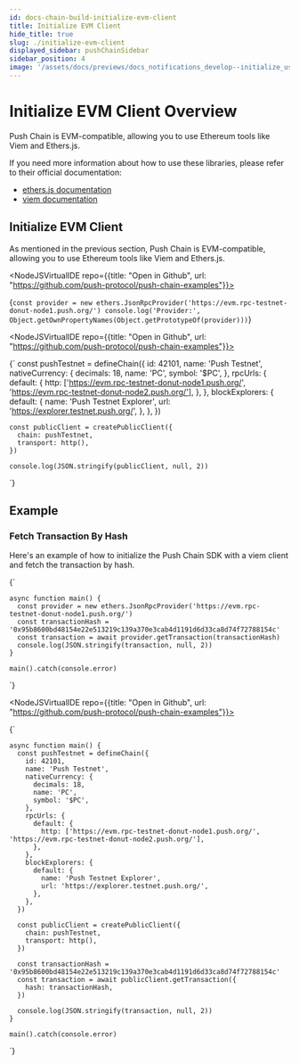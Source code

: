 ```yaml
---
id: docs-chain-build-initialize-evm-client
title: Initialize EVM Client
hide_title: true
slug: ./initialize-evm-client
displayed_sidebar: pushChainSidebar
sidebar_position: 4
image: '/assets/docs/previews/docs_notifications_develop--initialize_user.png'
---
```


# Initialize EVM Client Overview

Push Chain is EVM-compatible, allowing you to use Ethereum tools like Viem and Ethers.js.

If you need more information about how to use these libraries, please refer to their official documentation:
- [ethers.js documentation](https://docs.ethers.org/)
- [viem documentation](https://viem.sh/)

<head>
  <title>{`Initialize EVM Client | Push Chain | Push Documentation`}</title>
</head>


## Initialize EVM Client

As mentioned in the previous section, Push Chain is EVM-compatible, allowing you to use Ethereum tools like Viem and Ethers.js.

<Tabs groupId="initialize-evm-client">
  <TabItem value='ethers_v6' label='Ethers (V6)' default>

<NodeJSVirtualIDE repo={{title: "Open in Github", url: "https://github.com/push-protocol/push-chain-examples"}}>

{`
    const provider = new ethers.JsonRpcProvider('https://evm.rpc-testnet-donut-node1.push.org/')
    console.log('Provider:', Object.getOwnPropertyNames(Object.getPrototypeOf(provider)))
`}

</NodeJSVirtualIDE>

  </TabItem>
<TabItem value='viem' label='Viem'>

<NodeJSVirtualIDE repo={{title: "Open in Github", url: "https://github.com/push-protocol/push-chain-examples"}}>

{`
    const pushTestnet = defineChain({
      id: 42101,
      name: 'Push Testnet',
      nativeCurrency: {
        decimals: 18,
        name: 'PC',
        symbol: '$PC',
      },
      rpcUrls: {
        default: {
          http: ['https://evm.rpc-testnet-donut-node1.push.org/', 'https://evm.rpc-testnet-donut-node2.push.org/'],
        },
      },
      blockExplorers: {
        default: {
          name: 'Push Testnet Explorer',
          url: 'https://explorer.testnet.push.org/',
        },
      },
    })

    const publicClient = createPublicClient({
      chain: pushTestnet,
      transport: http(),
    })

    console.log(JSON.stringify(publicClient, null, 2))
`}

</NodeJSVirtualIDE>

</TabItem>
</Tabs>

## Example

### Fetch Transaction By Hash

Here's an example of how to initialize the Push Chain SDK with a viem client and fetch the transaction by hash.

<Tabs groupId="initialize-evm-client">
  <TabItem value='ethers_v6' label='Ethers (V6)' default>
  <NodeJSVirtualIDE repo={{title: "Open in Github", url: "https://github.com/push-protocol/push-chain-examples"}}>

{`


    async function main() {
      const provider = new ethers.JsonRpcProvider('https://evm.rpc-testnet-donut-node1.push.org/')
      const transactionHash = '0x95b8600bd48154e22e513219c139a370e3cab4d1191d6d33ca8d74f72788154c'
      const transaction = await provider.getTransaction(transactionHash)
      console.log(JSON.stringify(transaction, null, 2))
    }

    main().catch(console.error)

`}

</NodeJSVirtualIDE>

</TabItem>

  <TabItem value='viem' label='Viem'>

<NodeJSVirtualIDE repo={{title: "Open in Github", url: "https://github.com/push-protocol/push-chain-examples"}}>

{`


    async function main() {
      const pushTestnet = defineChain({
        id: 42101,
        name: 'Push Testnet',
        nativeCurrency: {
          decimals: 18,
          name: 'PC',
          symbol: '$PC',
        },
        rpcUrls: {
          default: {
            http: ['https://evm.rpc-testnet-donut-node1.push.org/', 'https://evm.rpc-testnet-donut-node2.push.org/'],
          },
        },
        blockExplorers: {
          default: {
            name: 'Push Testnet Explorer',
            url: 'https://explorer.testnet.push.org/',
          },
        },
      })

      const publicClient = createPublicClient({
        chain: pushTestnet,
        transport: http(),
      })

      const transactionHash = '0x95b8600bd48154e22e513219c139a370e3cab4d1191d6d33ca8d74f72788154c'
      const transaction = await publicClient.getTransaction({
        hash: transactionHash,
      })

      console.log(JSON.stringify(transaction, null, 2))
    }

    main().catch(console.error)

`}

</NodeJSVirtualIDE>

</TabItem>
</Tabs>